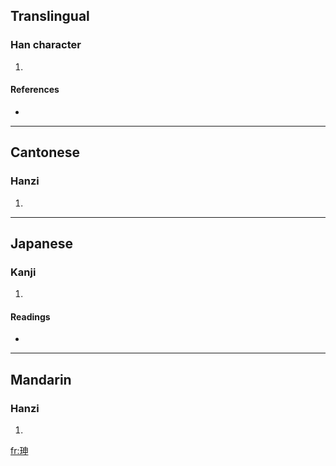 ==Translingual==

===Han character===
{{Han char|rn=96|rad=玉|as=05|sn=9|four=1510<sub>6</sub>|canj=一土中田中 (MGLWL)}}

# {{defn|Han|sort=玉05}}

====References====
* {{Han ref|kx=0729.160|dkj=20910|hdz=21106.080|uh=73C5|ud=29637|bh=CFCA|bd=53194}}

----

==Cantonese==

===Hanzi===
{{yue-hanzi|jyut=|y=san1}}

# {{defn|Cantonese|sort=玉05}}

----

==Japanese==

===Kanji===
{{ja-kanji|grade=|rs=玉05}}

# {{defn|Japanese|sort=玉05}}

====Readings====
* {{ja-readings|on=[[しん]] (shin)|kun=}}

----

==Mandarin==

===Hanzi===
{{cmn-hanzi|pin=[[shēn]] ([[shen1]])|wg=shen<sup>1</sup>}}

# {{defn|Mandarin|sort=玉05}}

[[fr:珅]]